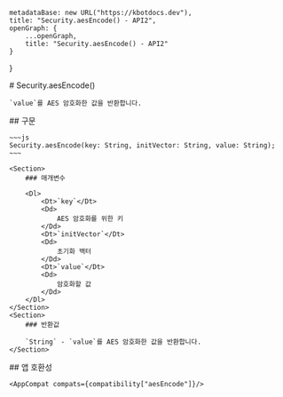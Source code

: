 
    metadataBase: new URL("https://kbotdocs.dev"),
    title: "Security.aesEncode() - API2",
    openGraph: {
        ...openGraph,
        title: "Security.aesEncode() - API2"
    }
}

<Section>
    # Security.aesEncode()

    `value`를 AES 암호화한 값을 반환합니다.
</Section>
<Section>
    ## 구문

    ~~~js
    Security.aesEncode(key: String, initVector: String, value: String);
    ~~~

    <Section>
        ### 매개변수

        <Dl>
            <Dt>`key`</Dt>
            <Dd>
                AES 암호화를 위한 키
            </Dd>
            <Dt>`initVector`</Dt>
            <Dd>
                초기화 백터
            </Dd>
            <Dt>`value`</Dt>
            <Dd>
                암호화할 값
            </Dd>
        </Dl>
    </Section>
    <Section>
        ### 반환값

        `String` - `value`를 AES 암호화한 값을 반환합니다.
    </Section>
</Section>
<Section>
    ## 앱 호환성

    <AppCompat compats={compatibility["aesEncode"]}/>
</Section>